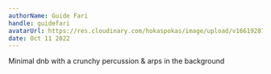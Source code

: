 ```yaml
---
authorName: Guide Fari
handle: guidefari
avatarUrl: https://res.cloudinary.com/hokaspokas/image/upload/v1661928720/bar_shpohc.png
date: Oct 11 2022
---
```


Minimal dnb with a crunchy percussion & arps in the background

<Track
  url={'https://open.spotify.com/track/1ODvNdJ3jNoiqBGrXLXP7F?si=53a5a17eb8ca481b'}
  genres={['dnb', 'minimal']}
/>
